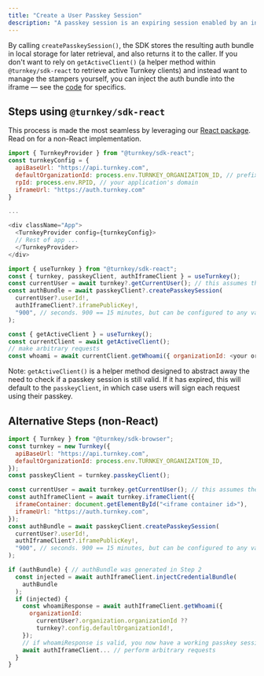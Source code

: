 ```yaml
---
title: "Create a User Passkey Session"
description: "A passkey session is an expiring session enabled by an initial passkey authentication. You could think of this as a "lightning mode" of sorts: creating a passkey session allows users to authenticate subsequent requests touch-free. Under the hood, this is powered by our [iframeStamper](/sdks/advanced/iframe-stamper). These sessions are enabled by creating a short-lived embedded API key in the browser, and encrypting it to our [auth iframe](https://github.com/tkhq/frames/blob/main/auth/index.html). This is largely similar to our [Email Auth setup](/authentication/email)."
---
```


By calling `createPasskeySession()`, the SDK stores the resulting auth bundle in local storage for later retrieval, and also returns it to the caller. If you don't want to rely on `getActiveClient()` (a helper method within `@turnkey/sdk-react` to retrieve active Turnkey clients) and instead want to manage the stampers yourself, you can inject the auth bundle into the iframe — see the [code](https://github.com/tkhq/sdk/blob/b04de6258b2617b4c303c2b9797d4b30322461a3/packages/sdk-react/src/contexts/TurnkeyContext.tsx#L47-L74) for specifics.

## Steps using `@turnkey/sdk-react`

This process is made the most seamless by leveraging our [React package](/sdks/react). Read on for a non-React implementation.

<Steps>
<Step title="Initialize the React Provider">

```js
import { TurnkeyProvider } from "@turnkey/sdk-react";
const turnkeyConfig = {
  apiBaseUrl: "https://api.turnkey.com",
  defaultOrganizationId: process.env.TURNKEY_ORGANIZATION_ID, // prefix with NEXT_PUBLIC for NextJS
  rpId: process.env.RPID, // your application's domain
  iframeUrl: "https://auth.turnkey.com"
}

...

<div className="App">
  <TurnkeyProvider config={turnkeyConfig}>
  // Rest of app ...
  </TurnkeyProvider>
</div>
```
</Step>

<Step title="Call the createPasskeySession function">

```js
import { useTurnkey } from "@turnkey/sdk-react";
const { turnkey, passkeyClient, authIframeClient } = useTurnkey();
const currentUser = await turnkey?.getCurrentUser(); // this assumes the user has already logged in via passkeyClient?.login()`}
const authBundle = await passkeyClient?.createPasskeySession(
  currentUser?.userId!,
  authIframeClient?.iframePublicKey!,
  "900", // seconds. 900 == 15 minutes, but can be configured to any value
);
```
</Step>

<Step title="Use the passkey session for read and write requests">

```js
const { getActiveClient } = useTurnkey();
const currentClient = await getActiveClient();
// make arbitrary requests
const whoami = await currentClient.getWhoami({ organizationId: <your org ID> })
```

Note: `getActiveClient()` is a helper method designed to abstract away the need to check if a passkey session is still valid. If it has expired, this will default to the `passkeyClient`, in which case users will sign each request using their passkey.
</Step>
</Steps>

## Alternative Steps (non-React)

<Steps>
<Step title="Initialize the Passkey Client">

```js
import { Turnkey } from "@turnkey/sdk-browser";
const turnkey = new Turnkey({
  apiBaseUrl: "https://api.turnkey.com",
  defaultOrganizationId: process.env.TURNKEY_ORGANIZATION_ID,
});
const passkeyClient = turnkey.passkeyClient();
```
</Step>

<Step title="Call the createPasskeySession function">

```js
const currentUser = await turnkey.getCurrentUser(); // this assumes the user has already logged in via passkeyClient.login()`}
const authIframeClient = await turnkey.iframeClient({
  iframeContainer: document.getElementById("<iframe container id>"),
  iframeUrl: "https://auth.turnkey.com",
});
const authBundle = await passkeyClient.createPasskeySession(
  currentUser?.userId!,
  authIframeClient?.iframePublicKey!,
  "900", // seconds. 900 == 15 minutes, but can be configured to any value
);
```
</Step>

<Step title="Use the passkey session for read and write requests">

```js
if (authBundle) { // authBundle was generated in Step 2
  const injected = await authIframeClient.injectCredentialBundle(
    authBundle
  );
  if (injected) {
    const whoamiResponse = await authIframeClient.getWhoami({
      organizationId:
        currentUser?.organization.organizationId ??
        turnkey?.config.defaultOrganizationId!,
    });
    // if whoamiResponse is valid, you now have a working passkey session in the authIframeClient
    await authIframeClient... // perform arbitrary requests
  }
}
```
</Step>
</Steps>
